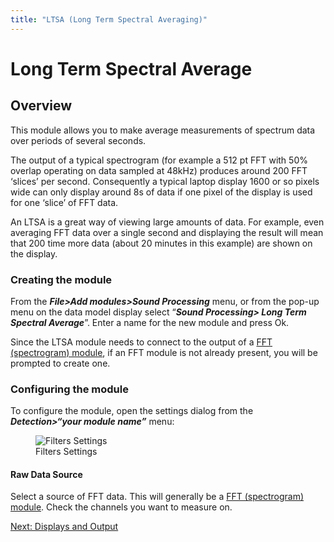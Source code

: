 ```yaml
---
title: "LTSA (Long Term Spectral Averaging)"
---
```

Long Term Spectral Average
==========================

Overview
--------

  

This module allows you to make average measurements of spectrum data over periods of several seconds.

The output of a typical spectrogram (for example a 512 pt FFT with 50% overlap operating on data sampled at 48kHz) produces around 200 FFT 'slices' per second. Consequently a typical laptop display 1600 or so pixels wide can only display around 8s of data if one pixel of the display is used for one 'slice' of FFT data.

An LTSA is a great way of viewing large amounts of data. For example, even averaging FFT data over a single second and displaying the result will mean that 200 time more data (about 20 minutes in this example) are shown on the display.

### Creating the module

From the _**File>Add modules>Sound Processing**_ menu, or from the pop-up menu on the data model display select "_**Sound Processing> Long Term Spectral Average**_". Enter a name for the new module and press Ok.

Since the LTSA module needs to connect to the output of a [FFT (spectrogram) module](../../fftManagerHelp/docs/FFTEngine_Overview.html), if an FFT module is not already present, you will be prompted to create one.

### Configuring the module

To configure the module, open the settings dialog from the _**Detection>"your module name"**_ menu:

  
![Filters Settings](Images/LTSADialog.png)  

#### Raw Data Source

Select a source of FFT data. This will generally be a [FFT (spectrogram) module](../../fftManagerHelp/docs/FFTEngine_Overview.html). Check the channels you want to measure on.

  

[Next: Displays and Output](LTSADisplays.html)
